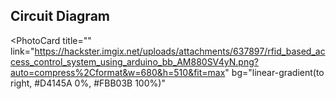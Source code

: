 ## Circuit Diagram

<PhotoCard
  title=""
  link="https://hackster.imgix.net/uploads/attachments/637897/rfid_based_access_control_system_using_arduino_bb_AM880SV4yN.png?auto=compress%2Cformat&w=680&h=510&fit=max"
  bg="linear-gradient(to right, #D4145A 0%, #FBB03B 100%)"
></PhotoCard>
